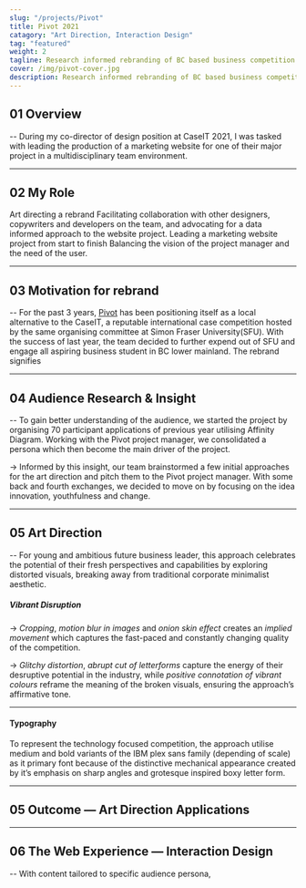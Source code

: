 ```yaml
---
slug: "/projects/Pivot"
title: Pivot 2021
catagory: "Art Direction, Interaction Design"
tag: "featured"
weight: 2
tagline: Research informed rebranding of BC based business competition experience
cover: /img/pivot-cover.jpg
description: Research informed rebranding of BC based business competition experience
---
```


## 01 Overview

-- During my co-director of design position at CaseIT 2021, I was tasked with leading the production of a marketing website for one of their major project in a multidisciplinary team environment.

<ProjectInfo>
  <ProjectInfoItem
    fieldName="Skills"
    value="Art Direction, Interaction Design, Web Development"
  />
  <ProjectInfoItem fieldName="Duration" value="1 month" />
  <ProjectInfoItem fieldName="Tools" value="Figma, ReactJS" />
  <ProjectInfoItem
    fieldName="Team"
    value="Amena Salman, Jasmeet Kaur, Denzel Tjokroardi"
  />
</ProjectInfo>

---

## 02 My Role

<ListLayout>
  <ListItem>Art directing a rebrand</ListItem>
  <ListItem>
    Facilitating collaboration with other designers, copywriters and developers
    on the team, and advocating for a data informed approach to the website
    project.
  </ListItem>
  <ListItem>Leading a marketing website project from start to finish</ListItem>
  <ListItem>
    Balancing the vision of the project manager and the need of the user.
  </ListItem>
</ListLayout>

---

## 03 Motivation for rebrand

-- For the past 3 years, [Pivot](https://pivot.caseit.org) has been positioning itself as a local alternative to the CaseIT, a reputable international case competition hosted by the same organising committee at Simon Fraser University(SFU). With the success of last year, the team decided to further expend out of SFU and engage all aspiring business student in BC lower mainland. The rebrand signifies

<FullImage
  src="/img/pivot/pivot-hall.jpg"
  alt="Competitor Workshop session from pivot 2020, taken by Cody Leung"
  caption="Competitor Workshop session from pivot 2020, taken by Cody Leung"
/>

---

## 04 Audience Research & Insight

-- To gain better understanding of the audience, we started the project by organising 70 participant applications of previous year utilising Affinity Diagram. Working with the Pivot project manager, we consolidated a persona which then become the main driver of the project.

<FullImage src="/img/pivot/persona-alex.jpg" alt="Driven Competitor persona" />

<!-- Among the responses we found the following insights captured our imagination. -->

-> Informed by this insight, our team brainstormed a few initial approaches for the art direction and pitch them to the Pivot project manager. With some back and fourth exchanges, we decided to move on by focusing on the idea innovation, youthfulness and change.

---

## 05 Art Direction

-- For young and ambitious future business leader, this approach celebrates the potential of their fresh perspectives and capabilities by exploring distorted visuals, breaking away from traditional corporate minimalist aesthetic.

<FullImage
  src="/img/pivot/ad-moodboard.jpg"
  alt="Art direction moodboard"
  noPadding
/>

##### Vibrant Disruption

-> _Cropping_, _motion blur in images_ and _onion skin effect_ creates an _implied movement_ which captures the fast-paced and constantly changing quality of the competition.

-> _Glitchy distortion_, _abrupt cut of letterforms_ capture the energy of their desruptive potential in the industry, while _positive connotation of vibrant colours_ reframe the meaning of the broken visuals, ensuring the approach’s affirmative tone.

---

#### Typography

To represent the technology focused competition, the approach utilise medium and bold variants of the IBM plex sans family (depending of scale) as it primary font because of the distinctive mechanical appearance created by it’s emphasis on sharp angles and grotesque inspired boxy letter form.

<FullImage
  src="/img/pivot/ad-font.jpg"
  alt="Art direction typography"
  noPadding
/>

---

## 05 Outcome — Art Direction Applications

<FullImage
  src="/img/pivot/application-social.jpg"
  alt="Application - social media"
  caption="Art direction application on Instagram posts"
/>

<HalfImage
  src="/img/pivot/application-editorial-3.jpg"
  alt="Application - social media"
  noPadding
/>

<HalfImage
  src="/img/pivot/application-editorial-2.jpg"
  alt="Application - Editorial"
  noPadding
  secondary
/>

<FullImage
  src="/img/pivot/application-editorial-1.jpg"
  alt="Application - Editorial"
  noPadding
  caption="Art direction application on sponsorship package"
/>

---

## 06 The Web Experience ⁠— Interaction Design

-- With content tailored to specific audience persona,
